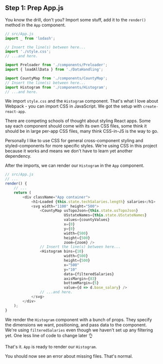 ## Step 1: Prep App.js

You know the drill, don't you? Import some stuff, add it to the `render()`
method in the `App` component.

```javascript
// src/App.js
import _ from 'lodash';

// Insert the line(s) between here...
import './style.css';
// ...and here.

import Preloader from './components/Preloader';
import { loadAllData } from './DataHandling';

import CountyMap from './components/CountyMap';
// Insert the line(s) between here...
import Histogram from './components/Histogram';
// ...and here.
```

We import `style.css` and the `Histogram` component. That's what I love about
Webpack - you can import CSS in JavaScript. We got the setup with
`create-react-app`.

There are competing schools of thought about styling React apps. Some say each
component should come with its own CSS files, some think it should be in large
per-app CSS files, many think CSS-in-JS is the way to go.

Personally I like to use CSS for general cross-component styling and
styled-components for more specific styles. We're using CSS in this project
because it works and means we don't have to learn yet another dependency.

After the imports, we can render our `Histogram` in the `App` component.

```javascript
// src/App.js
// ...
render() {
    // ...
    return (
        <div className="App container">
            <h1>Loaded {this.state.techSalaries.length} salaries</h1>
            <svg width="1100" height="500">
                <CountyMap usTopoJson={this.state.usTopoJson}
                           USstateNames={this.state.USstateNames}
                           values={countyValues}
                           x={0}
                           y={0}
                           width={500}
                           height={500}
                           zoom={zoom} />
                // Insert the line(s) between here...
                <Histogram bins={10}
                           width={500}
                           height={500}
                           x="500"
                           y="10"
                           data={filteredSalaries}
                           axisMargin={83}
                           bottomMargin={5}
                           value={d => d.base_salary} />
                // ...and here.
            </svg>
        </div>
    );
}
```

We render the `Histogram` component with a bunch of props. They specify the
dimensions we want, positioning, and pass data to the component. We're using
`filteredSalaries` even though we haven't set up any filtering yet. One less
line of code to change later 👌

That's it. `App` is ready to render our `Histogram`.

You should now see an error about missing files. That's normal.
